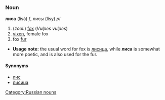 =={{ru}}==
[[Category:Russian nouns]]
===Noun===
'''лиса''' (lisá) ''f'', лисы (lísy) ''pl''

#(''zool.'') [[fox]] (''Vulpes vulpes'')
# [[vixen]], female fox
# fox [[fur]]

*'''Usage note:''' the usual word for fox is [[лисица]], while '''лиса''' is somewhat more poetic, and is also used for the fur.

====Synonyms====
*[[лис]]
*[[лисица]]